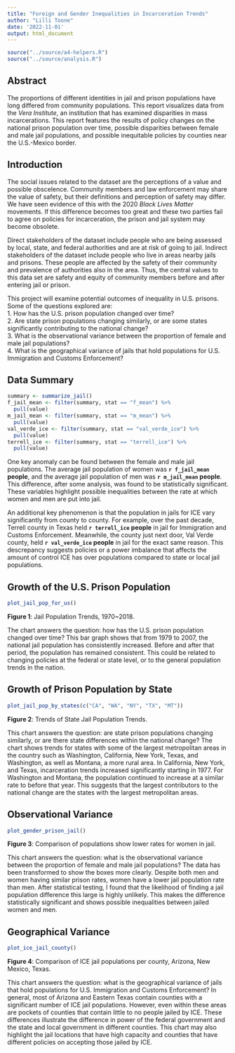 ```yaml
---
title: "Foreign and Gender Inequalities in Incarceration Trends"
author: "Lilli Toone"
date: '2022-11-01'
output: html_document
---
```


```r
source("../source/a4-helpers.R")
source("../source/analysis.R")
```

## Abstract

The proportions of different identities in jail and prison populations have long differed from community populations. This report visualizes data from the _Vera Institute_, an institution that has examined disparities in mass incarcerations. This report features the results of policy changes on the national prison population over time, possible disparities between female and male jail populations, and possible inequitable policies by counties near the U.S.-Mexico border.

## Introduction

The social issues related to the dataset are the perceptions of a value and possible obscelence. Community members and law enforcement may share the value of safety, but their definitions and perception of safety may differ. We have seen evidence of this with the 2020 _Black Lives Matter_ movements. If this difference becomes too great and these two parties fail to agree on policies for incarceration, the prison and jail system may become obsolete.  

Direct stakeholders of the dataset include people who are being assessed by local, state, and federal authorities and are at risk of going to jail. Indirect stakeholders of the dataset include people who live in areas nearby jails and prisons. These people are affected by the safety of their community and prevalence of authorities also in the area. Thus, the central values to this data set are safety and equity of community members before and after entering jail or prison.  

This project will examine potential outcomes of inequality in U.S. prisons. Some of the questions explored are:  
1. How has the U.S. prison population changed over time?  
2. Are state prison populations changing similarly, or are some states   significantly contributing to the national change?  
3. What is the observational variance between the proportion of female and male jail populations?  
4. What is the geographical variance of jails that hold populations for U.S. Immigration and Customs Enforcement?  

## Data Summary 

```r
summary <- summarize_jail()
f_jail_mean <- filter(summary, stat == "f_mean") %>%
  pull(value)
m_jail_mean <- filter(summary, stat == "m_mean") %>%
  pull(value)
val_verde_ice <- filter(summary, stat == "val_verde_ice") %>%
  pull(value)
terrell_ice <- filter(summary, stat == "terrell_ice") %>%
  pull(value)
```

One key anomaly can be found between the female and male jail populations. The average jail population of women was **`r f_jail_mean` people**, and the average jail population of men was **`r m_jail_mean` people**. This difference, after some analysis, was found to be statistically significant. These variables highlight possible inequalities between the rate at which women and men are put into jail.  

An additional key phenomenon is that the population in jails for ICE vary significantly from county to county. For example, over the past decade, Terrell county in Texas held **`r terrell_ice` people** in jail for Immigration and Customs Enforcement. Meanwhile, the county just next door, Val Verde county, held **`r val_verde_ice` people** in jail for the exact same reason. This descrepancy suggests policies or a power imbalance that affects the amount of control ICE has over populations compared to state or local jail populations.

## Growth of the U.S. Prison Population

```r
plot_jail_pop_for_us()
```
  
**Figure 1**: Jail Population Trends, 1970~2018.

The chart answers the question: how has the U.S. prison population changed over time? This bar graph shows that from 1979 to 2007, the national jail population has consistently increased. Before and after that period, the population has remained consistent. This could be related to changing policies at the federal or state level, or to the general population trends in the nation.

## Growth of Prison Population by State

```r
plot_jail_pop_by_states(c("CA", "WA", "NY", "TX", "MT"))
```

  
**Figure 2**: Trends of State Jail Population Trends.

This chart answers the question: are state prison populations changing similarly, or are there state differences within the national change? The chart shows trends for states with some of the largest metropolitan areas in the country such as Washington, California, New York, Texas, and Washington, as well as Montana, a more rural area. In California, New York, and Texas, incarceration trends increased significantly starting in 1977. For Washington and Montana, the population continued to increase at a similar rate to before that year. This suggests that the largest contributors to the national change are the states with the largest metropolitan areas.

## Observational Variance

```r
plot_gender_prison_jail()
```

  
**Figure 3**: Comparison of populations show lower rates for women in jail.

This chart answers the question: what is the observational variance between the proportion of female and male jail populations? The data has been transformed to show the boxes more clearly. Despite both men and women having similar prison rates, women have a lower jail population rate than men. After statistical testing, I found that the likelihood of finding a jail population difference this large is highly unlikely. This makes the difference statistically significant and shows possible inequalities between jailed women and men.

## Geographical Variance

```r
plot_ice_jail_county()
```

  
**Figure 4**: Comparison of ICE jail populations per county, Arizona, New Mexico, Texas.

This chart answers the question: what is the geographical variance of jails that hold populations for U.S. Immigration and Customs Enforcement? In general, most of Arizona and Eastern Texas contain counties with a significant number of ICE jail populations. However, even within these areas are pockets of counties that contain little to no people jailed by ICE. These differences illustrate the difference in power of the federal government and the state and local government in different counties. This chart may also highlight the jail locations that have high capacity and counties that have different policies on accepting those jailed by ICE.
